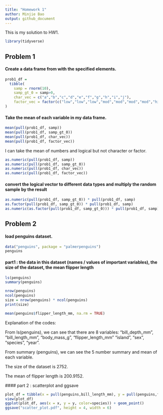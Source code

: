 ```yaml
---
title: "Homework 1"
author: Minjie Bao
output: github_document
---
```


This is my solution to HW1.

```r
library(tidyverse)
```

## Problem 1

#### Create a data frame from with the specified elements.

```r
prob1_df =
  tibble(
    samp = rnorm(10),
    samp_gt_0 = samp>0,
    char_vec = c("a","b","c","d","e","f","g","h","i","j"),
    factor_vec = factor(c("low","low","low","mod","mod","mod","mod","high","high","high"))
)
```

#### Take the mean of each variable in my data frame.

```r
mean(pull(prob1_df, samp))
mean(pull(prob1_df, samp_gt_0))
mean(pull(prob1_df, char_vec))
mean(pull(prob1_df, factor_vec))
```

I can take the mean of numbers and logical but not character or factor.

```r
as.numeric(pull(prob1_df, samp))
as.numeric(pull(prob1_df, samp_gt_0))
as.numeric(pull(prob1_df, char_vec))
as.numeric(pull(prob1_df, factor_vec))
```


#### convert the logical vector to different data types and multiply the random sample by the result

```r
as.numeric(pull(prob1_df, samp_gt_0)) * pull(prob1_df, samp)
as.factor(pull(prob1_df, samp_gt_0)) * pull(prob1_df, samp)
as.numeric(as.factor(pull(prob1_df, samp_gt_0))) * pull(prob1_df, samp)
```


## Problem 2

#### load penguins dataset.

```r
data("penguins", package = "palmerpenguins")
penguins
```

#### part1 : the data in this dataset (names / values of important variables), the size of the dataset, the mean flipper length

```r
ls(penguins)
summary(penguins)

nrow(penguins)
ncol(penguins)
size = nrow(penguins) * ncol(penguins)
print(size)

mean(penguins$flipper_length_mm, na.rm = TRUE)

```
Explanation of the codes:

From ls(penguins), we can see that there are 8 variables: "bill_depth_mm", "bill_length_mm", "body_mass_g", "flipper_length_mm" "island", "sex", "species", "year".

From summary (penguins), we can see the 5 number summary and mean of each variable.

The size of the dataset is 2752.

The mean of flipper length is 200.9152.


 #### part 2 : scatterplot and ggsave

```r
plot_df = tibble(x = pull(penguins,bill_length_mm), y = pull(penguins,flipper_length_mm), species=pull(penguins,species))
view(plot_df)
ggplot(plot_df, aes(x = x, y = y, color=species)) + geom_point()
ggsave("scatter_plot.pdf", height = 4, width = 6)
```



